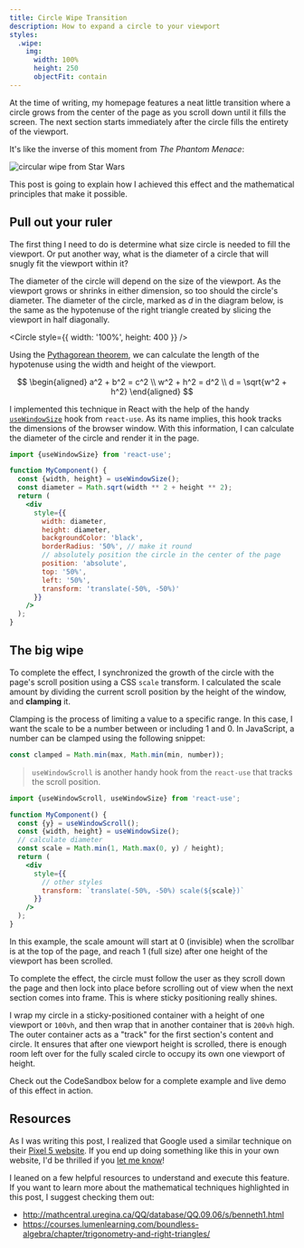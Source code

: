 ```yaml
---
title: Circle Wipe Transition
description: How to expand a circle to your viewport
styles:
  .wipe:
    img:
      width: 100%
      height: 250
      objectFit: contain
---
```



At the time of writing, my homepage features a neat little transition where a circle grows from the center of the page as you scroll down until it fills the screen. The next section starts immediately after the circle fills the entirety of the viewport.

It's like the inverse of this moment from _The Phantom Menace_:

<div className="wipe">

![circular wipe from Star Wars](./assets/wipe.webp)

</div>

This post is going to explain how I achieved this effect and the mathematical principles that make it possible.

## Pull out your ruler

The first thing I need to do is determine what size circle is needed to fill the viewport. Or put another way, what is the diameter of a circle that will snugly fit the viewport within it?

The diameter of the circle will depend on the size of the viewport. As the viewport grows or shrinks in either dimension, so too should the circle's diameter. The diameter of the circle, marked as $d$ in the diagram below, is the same as the hypotenuse of the right triangle created by slicing the viewport in half diagonally.

<Circle
  style={{
    width: '100%',
    height: 400
  }}
/>

Using the [Pythagorean theorem](https://en.wikipedia.org/wiki/Pythagorean_theorem), we can calculate the length of the hypotenuse using the width and height of the viewport.

$$
\begin{aligned}
a^2 + b^2 = c^2 \\
w^2 + h^2 = d^2 \\
d = \sqrt{w^2 + h^2}
\end{aligned}
$$

I implemented this technique in React with the help of the handy [`useWindowSize`](https://github.com/streamich/react-use/blob/master/docs/useWindowSize.md) hook from `react-use`. As its name implies, this hook tracks the dimensions of the browser window. With this information, I can calculate the diameter of the circle and render it in the page.

```jsx
import {useWindowSize} from 'react-use';

function MyComponent() {
  const {width, height} = useWindowSize();
  const diameter = Math.sqrt(width ** 2 + height ** 2);
  return (
    <div
      style={{
        width: diameter,
        height: diameter,
        backgroundColor: 'black',
        borderRadius: '50%', // make it round
        // absolutely position the circle in the center of the page
        position: 'absolute',
        top: '50%',
        left: '50%',
        transform: 'translate(-50%, -50%)'
      }}
    />
  );
}
```

## The big wipe

To complete the effect, I synchronized the growth of the circle with the page's scroll position using a CSS `scale` transform. I calculated the scale amount by dividing the current scroll position by the height of the window, and **clamping** it.

Clamping is the process of limiting a value to a specific range. In this case, I want the scale to be a number between or including 1 and 0. In JavaScript, a number can be clamped using the following snippet:

```js
const clamped = Math.min(max, Math.min(min, number));
```

> `useWindowScroll` is another handy hook from the `react-use` that tracks the scroll position.

```jsx
import {useWindowScroll, useWindowSize} from 'react-use';

function MyComponent() {
  const {y} = useWindowScroll();
  const {width, height} = useWindowSize();
  // calculate diameter
  const scale = Math.min(1, Math.max(0, y) / height);
  return (
    <div
      style={{
        // other styles
        transform: `translate(-50%, -50%) scale(${scale})`
      }}
    />
  );
}
```

In this example, the scale amount will start at 0 (invisible) when the scrollbar is at the top of the page, and reach 1 (full size) after one height of the viewport has been scrolled.

To complete the effect, the circle must follow the user as they scroll down the page and then lock into place before scrolling out of view when the next section comes into frame. This is where sticky positioning really shines.

I wrap my circle in a sticky-positioned container with a height of one viewport or `100vh`, and then wrap that in another container that is `200vh` high. The outer container acts as a "track" for the first section's content and circle. It ensures that after one viewport height is scrolled, there is enough room left over for the fully scaled circle to occupy its own one viewport of height.

Check out the CodeSandbox below for a complete example and live demo of this effect in action.

<CodeSandbox codeSandboxId="polished-sun-cuguy" />

## Resources

As I was writing this post, I realized that Google used a similar technique on their [Pixel 5 website](https://store.google.com/ca/product/pixel_5). If you end up doing something like this in your own website, I'd be thrilled if you [let me know](https://twitter.com/trevorblades)!

I leaned on a few helpful resources to understand and execute this feature. If you want to learn more about the mathematical techniques highlighted in this post, I suggest checking them out:

- http://mathcentral.uregina.ca/QQ/database/QQ.09.06/s/benneth1.html
- https://courses.lumenlearning.com/boundless-algebra/chapter/trigonometry-and-right-triangles/

